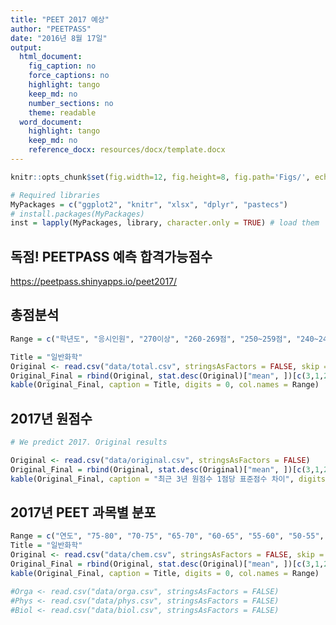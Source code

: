 ```yaml
---
title: "PEET 2017 예상"
author: "PEETPASS"
date: "2016년 8월 17일"
output:
  html_document:
    fig_caption: no
    force_captions: no
    highlight: tango
    keep_md: no
    number_sections: no
    theme: readable
  word_document:
    highlight: tango
    keep_md: no
    reference_docx: resources/docx/template.docx
---
```


```r
knitr::opts_chunk$set(fig.width=12, fig.height=8, fig.path='Figs/', echo=FALSE, warning=FALSE, message=FALSE) 

# Required libraries
MyPackages = c("ggplot2", "knitr", "xlsx", "dplyr", "pastecs")
# install.packages(MyPackages)
inst = lapply(MyPackages, library, character.only = TRUE) # load them
```

## 독점! PEETPASS 예측 합격가능점수
<https://peetpass.shinyapps.io/peet2017/>


## 총점분석

```r
Range = c("학년도", "응시인원", "270이상", "260-269점", "250~259점", "240~249점", "230~239점")

Title = "일반화학"
Original <- read.csv("data/total.csv", stringsAsFactors = FALSE, skip = 1)
Original_Final = rbind(Original, stat.desc(Original)["mean", ])[c(3,1,2),] %>% mutate(Year = replace(Year, Year == 2015.5, 2017))
kable(Original_Final, caption = Title, digits = 0, col.names = Range)


```

## 2017년 원점수 

```r

# We predict 2017. Original results

Original <- read.csv("data/original.csv", stringsAsFactors = FALSE)
Original_Final = rbind(Original, stat.desc(Original)["mean", ])[c(3,1,2),] %>% mutate(Year = replace(Year, Year == 2015.5, 2017))
kable(Original_Final, caption = "최근 3년 원점수 1점당 표준점수 차이", digits = 2)

```

## 2017년 PEET 과목별 분포

```r
Range = c("연도", "75-80", "70-75", "65-70", "60-65", "55-60", "50-55", "45-50", "40-45", "35-40", "30-35", "30이하")
Title = "일반화학"
Original <- read.csv("data/chem.csv", stringsAsFactors = FALSE, skip = 1)
Original_Final = rbind(Original, stat.desc(Original)["mean", ])[c(3,1,2),] %>% mutate(Year = replace(Year, Year == 2015.5, 2017))
kable(Original_Final, caption = Title, digits = 0, col.names = Range)

#Orga <- read.csv("data/orga.csv", stringsAsFactors = FALSE)
#Phys <- read.csv("data/phys.csv", stringsAsFactors = FALSE)
#Biol <- read.csv("data/biol.csv", stringsAsFactors = FALSE)

```
